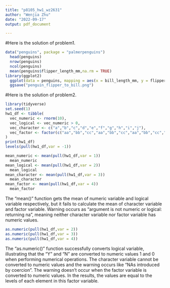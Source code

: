 ```yaml
---
title: "p8105_hw1_wz2631"
author: "Wenjia Zhu"
date: "2022-09-17"
output: pdf_document

---
```

#Here is the solution of problem1.
```r
data("penguins", package = "palmerpenguins")
  head(penguins)
  nrow(penguins)
  ncol(penguins)
  mean(penguins$flipper_length_mm,na.rm = TRUE)
library(ggplot2)
  ggplot(data = penguins, mapping = aes(x = bill_length_mm, y = flipper_length_mm, colour = species)) + geom_point(size = 1)
  ggsave("penguin_flipper_to_bill.png")
```

#Here is the solution of problem2.
```r
library(tidyverse)
set.seed(1)
hw1_df <- tibble(
  vec_numeric <- rnorm(10),
  vec_logical <- vec_numeric > 0,
  vec_character <- c("a","b","c","d","e","f","g","h","i","j"),
  vec_factor <- factor(c("aa","bb","cc","aa","bb","cc","aa","bb","cc","aa"))
)
print(hw1_df)
levels(pull(hw1_df,var = -1))

mean_numeric <- mean(pull(hw1_df,var = 1))  
  mean_numeric
mean_logical <- mean(pull(hw1_df,var = 2))
  mean_logical
mean_character <- mean(pull(hw1_df,var = 3))
  mean_character
mean_factor <- mean(pull(hw1_df,var = 4))
  mean_factor
```
The "mean()" function gets the mean of numeric variable and logical variable respectively, but it fails to calculate the mean of character variable and factor variable. Warning occurs as "argument is not numeric or logical: returning na", meaning neither character variable nor factor variable has numeric values. 
```r
as.numeric(pull(hw1_df,var = 2))
as.numeric(pull(hw1_df,var = 3))
as.numeric(pull(hw1_df,var = 4))
```
The "as.numeric()" function successfully converts logical variable, illustrating that the "Y" and "N" are converted to numeric values 1 and 0 when performing numerical operations. 
The character variable cannot be converted to numeric values and the warning occurs like "NAs introduced by coercion".
The warning doesn't occur when the factor variable is converted to numeric values. In the results, the values are equal to the levels of each element in this factor variable.
